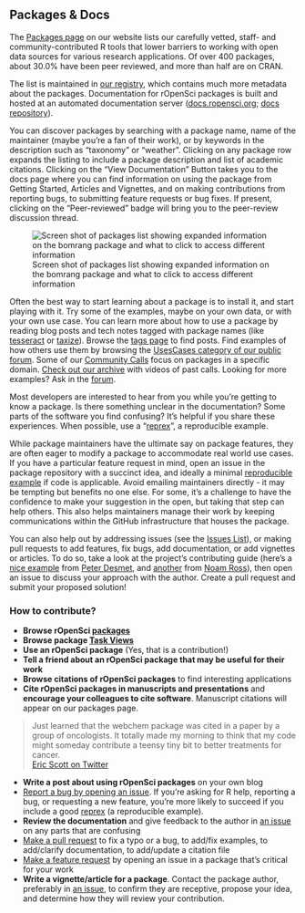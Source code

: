 ## Packages & Docs {#packages}

The [Packages page](https://ropensci.org/packages/) on our website lists our carefully vetted, staff- and community-contributed R tools that lower barriers to working with open data sources for various research applications. Of over 400 packages, about 30.0% have been peer reviewed, and more than half are on CRAN. 

The list is maintained in [our registry](https://github.com/ropensci/roregistry), which contains much more metadata about the packages. Documentation for rOpenSci packages is built and hosted at an automated documentation server ([docs.ropensci.org](https://docs.ropensci.org/); [docs repository](https://github.com/ropensci/docs)).

You can discover packages by searching with a package name, name of the maintainer (maybe you’re a fan of their work), or by keywords in the description such as “taxonomy” or “weather”. Clicking on any package row expands the listing to include a package description and list of academic citations. Clicking on the "View Documentation" Button takes you to the docs page where you can find information on using the package from Getting Started, Articles and Vignettes, and on making contributions from reporting bugs, to submitting feature requests or bug fixes. If present, clicking on the "Peer-reviewed" badge will bring you to the peer-review discussion thread.

![Screen shot of packages list showing expanded information on the bomrang package and what to click to access different information](images/packages.png "Screen shot of packages list showing expanded information on the bomrang package and what to click to access different information")

Often the best way to start learning about a package is to install it, and start playing with it. Try some of the examples, maybe on your own data, or with your own use case. You can learn more about how to use a package by reading blog posts and tech notes tagged with package names (like [tesseract](https://ropensci.org/tags/tesseract/) or [taxize](https://ropensci.org/tags/taxize/)). Browse the [tags page](https://ropensci.org/tags/) to find posts. Find examples of how others use them by browsing the [UsesCases category of our public forum](#usecases). Some of our [Community Calls](#commcalls) focus on packages in a specific domain. [Check out our archive](https://ropensci.org/commcalls/) with videos of past calls. Looking for more examples? Ask in the [forum](#channels-forum). 

Most developers are interested to hear from you while you’re getting to know a package. Is there something unclear in the documentation? Some parts of the software you find confusing? It’s helpful if you share these experiences. When possible, use a “[reprex](https://reprex.tidyverse.org/articles/reprex-dos-and-donts.html)”, a reproducible example.

While package maintainers have the ultimate say on package features, they are often eager to modify a package to accommodate real world use cases. If you have a particular feature request in mind, open an issue in the package repository with a succinct idea, and ideally a minimal [reproducible example](https://reprex.tidyverse.org/articles/reprex-dos-and-donts.html) if code is applicable. Avoid emailing maintainers directly - it may be tempting but benefits no one else. For some, it’s a challenge to have the confidence to make your suggestion in the open, but taking that step can help others. This also helps maintainers manage their work by keeping communications within the GitHub infrastructure that houses the package.

You can also help out by addressing issues (see the [Issues List](#issues)), or making pull requests to add features, fix bugs, add documentation, or add vignettes or articles. To do so, take a look at the project’s contributing guide (here's a [nice example](https://gist.github.com/peterdesmet/e90a1b0dc17af6c12daf6e8b2f044e7c) from [Peter Desmet](https://ropensci.org/author/peter-desmet/), and [another](https://github.com/ecohealthalliance/fasterize/blob/master/CONTRIBUTING.md) from [Noam Ross](https://ropensci.org/author/noam-ross/)), then open an issue to discuss your approach with the author. Create a pull request and submit your proposed solution!


### How to contribute?

<!-- 
COMMENT:
FOR BROWSING CITATIONS - STEF screenshot "see citations". clicking in pkgs list is the only place to see them I think. MAELLE some work in roweb3 to have a citations page
FOR CITING - STEF we need to decide where to point for citations info. SCOTT if we have a citations page on the new website, the top of that page would be a good place for this. for now maybe give a brief eg? 
-->

*   **Browse rOpenSci [packages](https://ropensci.org/packages/)**
*   **Browse package [Task Views](#taskviews)**
*   **Use an rOpenSci package** (Yes, that is a contribution!)
*   **Tell a friend about an rOpenSci package that may be useful for their work**
*   **Browse citations of rOpenSci packages** to find interesting applications
*   **Cite rOpenSci packages in manuscripts and presentations** and **encourage your colleagues to cite software**. Manuscript citations will appear on our packages page.

> Just learned that the webchem package was cited in a paper by a group of oncologists. It totally made my morning to think that my code might someday contribute a teensy tiny bit to better treatments for cancer.
> <br>
> [Eric Scott on Twitter](https://twitter.com/LeafyEricScott/status/1273605411577442304) 

*   **Write a post about using rOpenSci packages** on your own blog
*   [Report a bug by opening an issue](#channels-github). If you’re asking for R help, reporting a bug, or requesting a new feature, you’re more likely to succeed if you include a good [reprex](https://reprex.tidyverse.org/articles/reprex-dos-and-donts.html) (a reproducible example).
*   **Review the documentation** and give feedback to the author in [an issue](#channels-github) on any parts that are confusing
*   [Make a pull request](#channels-github) to fix a typo or a bug, to add/fix examples, to add/clarify documentation, to add/update a citation file
*   [Make a feature request](#channels-github) by opening an issue in a package that’s critical for your work
*   **Write a vignette/article for a package**. Contact the package author, preferably in [an issue](#channels-github), to confirm they are receptive, propose your idea, and determine how they will review your contribution.
